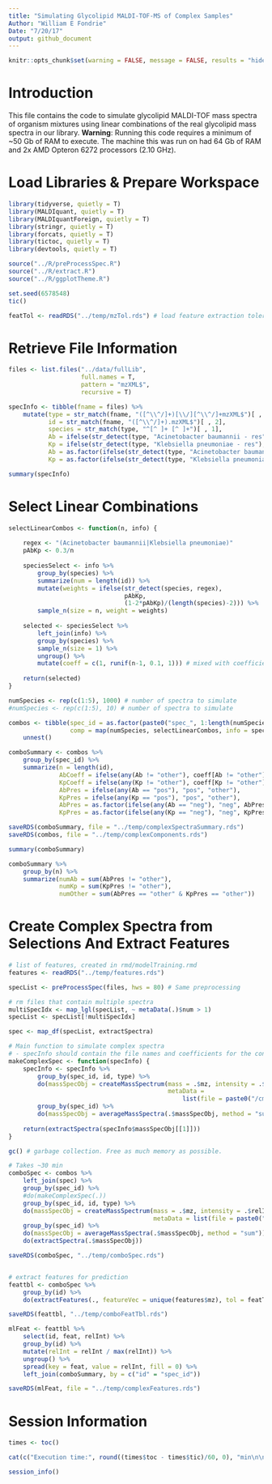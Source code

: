 ```yaml
---
title: "Simulating Glycolipid MALDI-TOF-MS of Complex Samples"
Author: "William E Fondrie"
Date: "7/20/17"
output: github_document
---
```


```r
knitr::opts_chunk$set(warning = FALSE, message = FALSE, results = "hide")
```

# Introduction 
This file contains the code to simulate glycolipid MALDI-TOF mass spectra of organism mixtures using linear combinations of the real glycolipid mass spectra in our library. **Warning**: Running this code requires a minimum of ~50 Gb of RAM to execute. The machine this was run on had 64 Gb of RAM and 2x AMD Opteron 6272 processors (2.10 GHz).  

# Load Libraries & Prepare Workspace
```r
library(tidyverse, quietly = T)
library(MALDIquant, quietly = T)
library(MALDIquantForeign, quietly = T)
library(stringr, quietly = T)
library(forcats, quietly = T)
library(tictoc, quietly = T)
library(devtools, quietly = T)

source("../R/preProcessSpec.R")
source("../R/extract.R")
source("../R/ggplotTheme.R")

set.seed(6578548)
tic()

featTol <- readRDS("../temp/mzTol.rds") # load feature extraction tolerance
```

# Retrieve File Information  
```r
files <- list.files("../data/fullLib", 
                    full.names = T, 
                    pattern = "mzXML$",
                    recursive = T)

specInfo <- tibble(fname = files) %>%
    mutate(type = str_match(fname, "([^\\^/]+)[\\/][^\\^/]+mzXML$")[ , 2],
           id = str_match(fname, "([^\\^/]+).mzXML$")[ , 2],
           species = str_match(type, "^[^ ]+ [^ ]+")[ , 1],
           Ab = ifelse(str_detect(type, "Acinetobacter baumannii - res"), "pos", "other"),
           Kp = ifelse(str_detect(type, "Klebsiella pneumoniae - res"), "pos", "other"),
           Ab = as.factor(ifelse(str_detect(type, "Acinetobacter baumannii - sen"), "neg", Ab)),
           Kp = as.factor(ifelse(str_detect(type, "Klebsiella pneumoniae - sen"), "neg", Kp)))

summary(specInfo)

```

# Select Linear Combinations  
```r
selectLinearCombos <- function(n, info) {
    
    regex <- "(Acinetobacter baumannii|Klebsiella pneumoniae)"
    pAbKp <- 0.3/n
    
    speciesSelect <- info %>%
        group_by(species) %>%
        summarize(num = length(id)) %>%
        mutate(weights = ifelse(str_detect(species, regex), 
                                pAbKp, 
                                (1-2*pAbKp)/(length(species)-2))) %>%
        sample_n(size = n, weight = weights)
    
    selected <- speciesSelect %>%
        left_join(info) %>%
        group_by(species) %>%
        sample_n(size = 1) %>%
        ungroup() %>%
        mutate(coeff = c(1, runif(n-1, 0.1, 1))) # mixed with coefficients [0.1, 1]
    
    return(selected)
}

numSpecies <- rep(c(1:5), 1000) # number of spectra to simulate
#numSpecies <- rep(c(1:5), 10) # number of spectra to simulate

combos <- tibble(spec_id = as.factor(paste0("spec_", 1:length(numSpecies))),
                 comp = map(numSpecies, selectLinearCombos, info = specInfo)) %>%
    unnest()

comboSummary <- combos %>%
    group_by(spec_id) %>%
    summarize(n = length(id),
              AbCoeff = ifelse(any(Ab != "other"), coeff[Ab != "other"] / max(coeff), 0),
              KpCoeff = ifelse(any(Kp != "other"), coeff[Kp != "other"] / max(coeff), 0),
              AbPres = ifelse(any(Ab == "pos"), "pos", "other"),
              KpPres = ifelse(any(Kp == "pos"), "pos", "other"),
              AbPres = as.factor(ifelse(any(Ab == "neg"), "neg", AbPres)),
              KpPres = as.factor(ifelse(any(Kp == "neg"), "neg", KpPres)))

saveRDS(comboSummary, file = "../temp/complexSpectraSummary.rds")
saveRDS(combos, file = "../temp/complexComponents.rds")

summary(comboSummary)

comboSummary %>%
    group_by(n) %>%
    summarize(numAb = sum(AbPres != "other"),
              numKp = sum(KpPres != "other"),
              numOther = sum(AbPres == "other" & KpPres == "other"))
```

# Create Complex Spectra from Selections And Extract Features  
```r
# list of features, created in rmd/modelTraining.rmd
features <- readRDS("../temp/features.rds")

specList <- preProcessSpec(files, hws = 80) # Same preprocessing

# rm files that contain multiple spectra
multiSpecIdx <- map_lgl(specList, ~ metaData(.)$num > 1)
specList <- specList[!multiSpecIdx]

spec <- map_df(specList, extractSpectra)

# Main function to simulate complex spectra
# - specInfo should contain the file names and coefficients for the constituents of each spectrum
makeComplexSpec <- function(specInfo) {
    specInfo <- specInfo %>%
        group_by(spec_id, id, type) %>%
        do(massSpecObj = createMassSpectrum(mass = .$mz, intensity = .$relInt, 
                                            metaData = 
                                                list(file = paste0("/cmb/", .$spec_id[1], ".mzXML")))) %>%
        group_by(spec_id) %>%
        do(massSpecObj = averageMassSpectra(.$massSpecObj, method = "sum"))
    
    return(extractSpectra(specInfo$massSpecObj[[1]]))
}

gc() # garbage collection. Free as much memory as possible.

# Takes ~30 min
comboSpec <- combos %>% 
    left_join(spec) %>%
    group_by(spec_id) %>%
    #do(makeComplexSpec(.))
    group_by(spec_id, id, type) %>%
    do(massSpecObj = createMassSpectrum(mass = .$mz, intensity = .$relInt, 
                                        metaData = list(file = paste0("/cmb/", .$spec_id[1], ".mzXML")))) %>%
    group_by(spec_id) %>%
    do(massSpecObj = averageMassSpectra(.$massSpecObj, method = "sum")) %>%
    do(extractSpectra(.$massSpecObj))

saveRDS(comboSpec, "../temp/comboSpec.rds")


# extract features for prediction
feattbl <- comboSpec %>%
    group_by(id) %>%
    do(extractFeatures(., featureVec = unique(features$mz), tol = featTol))

saveRDS(feattbl, "../temp/comboFeatTbl.rds")

mlFeat <- feattbl %>%
    select(id, feat, relInt) %>%
    group_by(id) %>%
    mutate(relInt = relInt / max(relInt)) %>%
    ungroup() %>%
    spread(key = feat, value = relInt, fill = 0) %>%
    left_join(comboSummary, by = c("id" = "spec_id")) 

saveRDS(mlFeat, file = "../temp/complexFeatures.rds")
```

# Session Information  
```r
times <- toc()

cat(c("Execution time:", round((times$toc - times$tic)/60, 0), "min\n\n"))

session_info()
```



